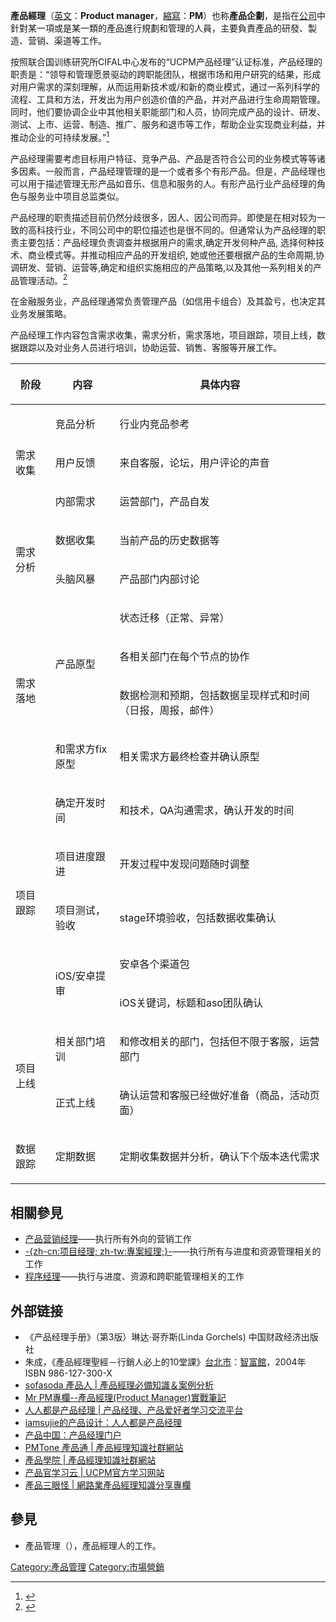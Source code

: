 {{Expert|time=2015-12-14T03:46:27+00:00}}

'''產品經理'''（[[英文|英文]]：'''Product manager'''，[[縮寫|縮寫]]：'''PM'''）也称'''產品企劃'''，是指在[[公司|公司]]中針對某一項或是某一類的產品進行規劃和管理的人員，主要負責產品的研發、製造、营销、渠道等工作。

按照联合国训练研究所CIFAL中心发布的“UCPM产品经理”认证标准，产品经理的职责是：“领导和管理愿景驱动的跨职能团队，根据市场和用户研究的结果，形成对用户需求的深刻理解，从而运用新技术或/和新的商业模式，通过一系列科学的流程、工具和方法，开发出为用户创造价值的产品，并对产品进行生命周期管理。同时，他们要协调企业中其他相关职能部门和人员，协同完成产品的设计、研发、测试、上市、运营、制造、推广、服务和退市等工作，帮助企业实现商业利益，并推动企业的可持续发展。”<ref>{{cite web |title=企业创新先学军队 |url=http://chuangxin.haiwainet.cn/n/2020/1126/c348217-31925210.html |website=人民日报海外网 |accessdate=2020-11-26 |archive-date=2020-12-06 |archive-url=https://web.archive.org/web/20201206170506/http://chuangxin.haiwainet.cn/n/2020/1126/c348217-31925210.html |dead-url=no }}</ref>

产品经理需要考虑目标用户特征、竞争产品、产品是否符合公司的业务模式等等诸多因素。一般而言，产品经理管理的是一个或者多个有形产品。但是，产品经理也可以用于描述管理无形产品如音乐、信息和服务的人。有形产品行业产品经理的角色与服务业中项目总监类似。

产品经理的职责描述目前仍然分歧很多，因人、因公司而异。即使是在相对较为一致的高科技行业，不同公司中的职位描述也是很不同的。但通常认为产品经理的职责主要包括：产品经理负责调查并根据用户的需求,确定开发何种产品, 选择何种技术、商业模式等。并推动相应产品的开发组织, 她或他还要根据产品的生命周期,协调研发、营销、运营等,确定和组织实施相应的产品策略,以及其他⼀系列相关的产品管理活动。<ref>{{cite book|title=Cracking the PM interview|url=https://crackingthepminterview.work/|accessdate=2013-01-23|archive-date=2021-10-26|archive-url=https://web.archive.org/web/20211026214739/https://crackingthepminterview.work/|dead-url=no}}</ref>

在金融服务业，产品经理通常负责管理产品（如信用卡组合）及其盈亏，也决定其业务发展策略。

产品经理工作内容包含需求收集，需求分析，需求落地，项目跟踪，项目上线，数据跟踪以及对业务人员进行培训，协助运营、销售、客服等开展工作。
{| class="wikitable"
|+
!阶段
!内容
!具体内容
|-
| rowspan="3" |需求收集
|竞品分析
|行业内竞品参考
|-
|用户反馈
|来自客服，论坛，用户评论的声音
|-
|内部需求
|运营部门，产品自发
|-
| rowspan="2" |需求分析
|数据收集
|当前产品的历史数据等
|-
|头脑风暴
|产品部门内部讨论
|-
| rowspan="4" |需求落地
| rowspan="3" |产品原型
|状态迁移（正常、异常）
|-
|各相关部门在每个节点的协作
|-
|数据检测和预期，包括数据呈现样式和时间（日报，周报，邮件）
|-
|和需求方fix原型
|相关需求方最终检查并确认原型
|-
| rowspan="5" |项目跟踪
|确定开发时间
|和技术，QA沟通需求，确认开发的时间
|-
|项目进度跟进
|开发过程中发现问题随时调整
|-
|项目测试，验收
|stage环境验收，包括数据收集确认
|-
| rowspan="2" |iOS/安卓提审
|安卓各个渠道包
|-
|iOS关键词，标题和aso团队确认
|-
| rowspan="2" |项目上线
|相关部门培训
|和修改相关的部门，包括但不限于客服，运营部门
|-
|正式上线
|确认运营和客服已经做好准备（商品，活动页面）
|-
|数据跟踪
|定期数据
|定期收集数据并分析，确认下个版本迭代需求
|}

== 相關參見 ==
* [[产品营销经理|产品营销经理]]——执行所有外向的营销工作
* [[项目经理|-{zh-cn:项目经理; zh-tw:專案經理;}-]]——执行所有与进度和资源管理相关的工作
* [[程序经理|程序经理]]——执行与进度、资源和跨职能管理相关的工作

== 外部链接 ==
* 《产品经理手册》（第3版）琳达·哥乔斯(Linda Gorchels) 中国财政经济出版社
* 朱成，《產品經理聖經－行銷人必上的10堂課》[[台北市|台北市]]：[[智富館|智富館]]，2004年 ISBN 986-127-300-X
* [https://www.so.sofasoda.com/topics/productmindset sofasoda 產品人 | 產品經理必備知識＆案例分析] {{Wayback|url=https://www.so.sofasoda.com/topics/productmindset |date=20210909083426 }}
* [http://mrpm.cc Mr PM專欄--產品經理(Product Manager)實戰筆記] {{Wayback|url=http://mrpm.cc/ |date=20210304010226 }}
* [http://woshipm.com/ 人人都是产品经理 | 产品经理、产品爱好者学习交流平台] {{Wayback|url=http://woshipm.com/ |date=20210424010254 }}
* [http://iamsujie.com/ iamsujie的产品设计：人人都是产品经理] {{Wayback|url=http://iamsujie.com/ |date=20210417171005 }}
* [http://pmtoo.com/ 产品中国：产品经理门户] {{Wayback|url=http://pmtoo.com/ |date=20191224184658 }}
* [https://www.pmtone.com/ PMTone 產品通 | 產品經理知識社群網站 ] {{Wayback|url=https://www.pmtone.com/ |date=20210307190825 }}
* [https://km.pmtone.com/ 產品學院 | 產品經理知識社群網站 ] {{Wayback|url=https://km.pmtone.com/ |date=20210127060207 }}
* [https://www.cposchool.com/ 产品官学习云 | UCPM官方学习网站 ] {{Wayback|url=https://www.cposchool.com/ |date=20210125222732 }}
* [https://medium.com/3pm-lab/ 產品三眼怪 | 網路業產品經理知識分享專欄 ] {{Wayback|url=https://medium.com/3pm-lab |date=202201192302 }}

== 參見 ==
* 產品管理（{{tsl|en|Product Management|}}），產品經理人的工作。

[[Category:產品管理|Category:產品管理]]
[[Category:市場營銷|Category:市場營銷]]